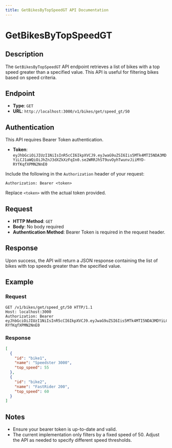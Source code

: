 ```yaml
---
title: GetBikesByTopSpeedGT API Documentation
---
```


# GetBikesByTopSpeedGT

## Description

The `GetBikesByTopSpeedGT` API endpoint retrieves a list of bikes with a top speed greater than a specified value. This API is useful for filtering bikes based on speed criteria.

## Endpoint

- **Type**: `GET`
- **URL**: `http://localhost:3000/v1/bikes/get/speed_gt/50`

## Authentication

This API requires Bearer Token authentication.

- **Token**: `eyJhbGciOiJIUzI1NiIsInR5cCI6IkpXVCJ9.eyJwaG9uZSI6Iis5MTk4MTI5NDA3MDYiLCJ1aWQiOiJhZnJ3dXZkXzFqIn0.se2WRRJhST9uvOyhTwunvJiiMYD-RYfKqfXPMN2NnE0`

Include the following in the `Authorization` header of your request:

```
Authorization: Bearer <token>
```

Replace `<token>` with the actual token provided.

## Request

- **HTTP Method**: `GET`
- **Body**: No body required
- **Authentication Method**: Bearer Token is required in the request header.

## Response

Upon success, the API will return a JSON response containing the list of bikes with top speeds greater than the specified value.

## Example

### Request

```http
GET /v1/bikes/get/speed_gt/50 HTTP/1.1
Host: localhost:3000
Authorization: Bearer eyJhbGciOiJIUzI1NiIsInR5cCI6IkpXVCJ9.eyJwaG9uZSI6Iis5MTk4MTI5NDA3MDYiLCJ1aWQiOiJhZnJ3dXZkXzFqIn0.se2WRRJhST9uvOyhTwunvJiiMYD-RYfKqfXPMN2NnE0
```

### Response

```json
[
  {
    "id": "bike1",
    "name": "Speedster 3000",
    "top_speed": 55
  },
  {
    "id": "bike2",
    "name": "FastRider 200",
    "top_speed": 60
  }
]
```

## Notes

- Ensure your bearer token is up-to-date and valid.
- The current implementation only filters by a fixed speed of 50. Adjust the API as needed to specify different speed thresholds.